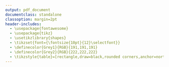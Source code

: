 ```yaml
---
output: pdf_document
documentclass: standalone
classoption: margin=2pt
header-includes:
  - \usepackage{fontawesome}
  - \usepackage{tikz}
  - \usetikzlibrary{shapes}
  - \tikzset{font={\fontsize{10pt}{12}\selectfont}}
  - \definecolor{Grey1}{RGB}{191,191,191}
  - \definecolor{Grey2}{RGB}{222,222,222}
  - \tikzstyle{table}=[rectangle,draw=black,rounded corners,anchor=north west,text width=3.5cm,rectangle split,rectangle split parts=2,rectangle split part fill={Grey1,Grey2}]
---
```


\begin{tikzpicture}
    <!--- Rectangles --->
    \node[table](taxonNames){
        \textbf{taxonNames}
        \nodepart{second}TaxonConceptID
        \newline TaxonUsageID \faKey
        \newline TaxonName
        \newline AuthorName
        \newline \ldots   
    };
    \node[table](taxonRelations) at ([xshift=1.5cm]taxonNames.north east){
        \textbf{taxonRelations}
        \nodepart{second}TaxonConceptID \faKey
        \newline AcceptedName
        \newline Basionym
        \newline Parent
        \newline Level
        \newline ViewID
        \newline \ldots
    };
    \node[table](taxonTraits) at ([xshift=1.5cm]taxonRelations.north east){
        \textbf{taxonTraits}
        \nodepart{second}TaxonConceptID \faKey
        \newline \ldots
    };
    \node[table](taxonViews) at ([yshift=-1cm]taxonTraits.south west){
        \textbf{taxonViews}
        \nodepart{second}ViewID \faKey
        \newline \ldots
    };
    <!---  Arrows --->
    \draw([yshift=-0.7cm]taxonNames.north east)--
    ([yshift=-0.7cm]taxonRelations.north west);
    \draw([yshift=-1.2cm]taxonNames.north east)--
    ([yshift=-1.2cm]taxonRelations.north west);
    \draw([yshift=-0.7cm]taxonRelations.north east)--
    ([yshift=-0.7cm]taxonTraits.north west);
    % Auxiliar nodes and break line
    \node(ctrl5) at ([xshift=0.12cm,yshift=-1.4cm]taxonNames.north east) {};
    \node(ctrl6) at ([xshift=0.9cm,yshift=-1.4cm]taxonNames.north east) {};
    \node(ctrl7) at ([xshift=0.9cm,yshift=-1.72cm]taxonNames.north east) {};
    \node(ctrl8) at ([xshift=1.38cm,yshift=-1.72cm]taxonNames.north east) {};
        \draw(ctrl5.north west)--(ctrl6.north west)--(ctrl7.north west)--
        (ctrl8.north east) {};
    \node(ctrl9) at ([xshift=0.12cm,yshift=-0.9cm]taxonRelations.north east) {};
    \node(ctrl10) at ([xshift=0.5cm,yshift=-0.9cm]taxonRelations.north east) {};
    \node(ctrl11) at ([xshift=0.5cm,yshift=-2.2cm]taxonRelations.north east) {};
    \node(ctrl12) at ([xshift=0.12cm,yshift=-2.2cm]taxonRelations.north east) {};
        \draw(ctrl9.north west)--(ctrl10.north west)--(ctrl11.north west)--
        (ctrl12.north west) {};  
    \node(ctrl1) at ([xshift=0.12cm,yshift=-3.04cm]taxonRelations.north east) {};
    \node(ctrl2) at ([xshift=0.7cm,yshift=-3.04cm]taxonRelations.north east) {};
    \node(ctrl3) at ([xshift=0.7cm,yshift=-3.32cm]taxonRelations.north east) {};
    \node(ctrl4) at ([xshift=1.38cm,yshift=-3.32cm]taxonRelations.north east) {};
        \draw(ctrl1.north west)--(ctrl2.north west)--(ctrl3.north west)--
        (ctrl4.north east) {};
    <!---  Names of arrows --->
    \node at([xshift=0.75cm,yshift=-0.5cm]taxonNames.north east){n:1};
    \node at([xshift=0.75cm,yshift=-0.95cm]taxonNames.north east){1:1};
    \node at([xshift=0.75cm,yshift=-1.9cm]taxonNames.north east){1:1};
    \node at([xshift=0.75cm,yshift=-0.5cm]taxonRelations.north east){1:1};
    \node at([xshift=0.75cm,yshift=-1.4cm]taxonRelations.north east){1:n};
    \node at([xshift=0.9cm,yshift=-2.9cm]taxonRelations.north east){n:1};
\end{tikzpicture}
